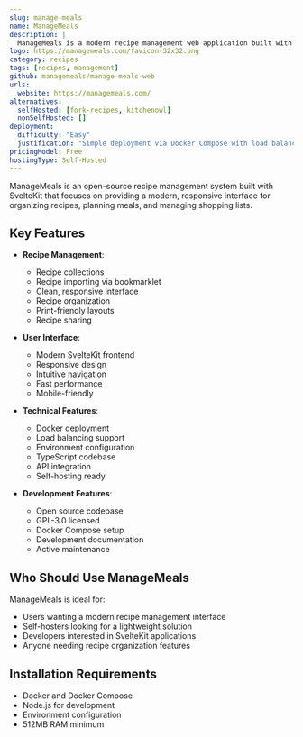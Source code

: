 ```yaml
---
slug: manage-meals
name: ManageMeals
description: |
  ManageMeals is a modern recipe management web application built with SvelteKit, offering recipe organization, meal planning, and shopping list features with a clean and intuitive interface.
logo: https://managemeals.com/favicon-32x32.png
category: recipes
tags: [recipes, management]
github: managemeals/manage-meals-web
urls:
  website: https://managemeals.com/
alternatives:
  selfHosted: [fork-recipes, kitchenowl]
  nonSelfHosted: []
deployment:
  difficulty: "Easy"
  justification: "Simple deployment via Docker Compose with load balancing configuration included."
pricingModel: Free
hostingType: Self-Hosted
---
```


ManageMeals is an open-source recipe management system built with SvelteKit that focuses on providing a modern, responsive interface for organizing recipes, planning meals, and managing shopping lists.

## Key Features

- **Recipe Management**:

  - Recipe collections
  - Recipe importing via bookmarklet
  - Clean, responsive interface
  - Recipe organization
  - Print-friendly layouts
  - Recipe sharing

- **User Interface**:

  - Modern SvelteKit frontend
  - Responsive design
  - Intuitive navigation
  - Fast performance
  - Mobile-friendly

- **Technical Features**:

  - Docker deployment
  - Load balancing support
  - Environment configuration
  - TypeScript codebase
  - API integration
  - Self-hosting ready

- **Development Features**:
  - Open source codebase
  - GPL-3.0 licensed
  - Docker Compose setup
  - Development documentation
  - Active maintenance

## Who Should Use ManageMeals

ManageMeals is ideal for:

- Users wanting a modern recipe management interface
- Self-hosters looking for a lightweight solution
- Developers interested in SvelteKit applications
- Anyone needing recipe organization features

## Installation Requirements

- Docker and Docker Compose
- Node.js for development
- Environment configuration
- 512MB RAM minimum
